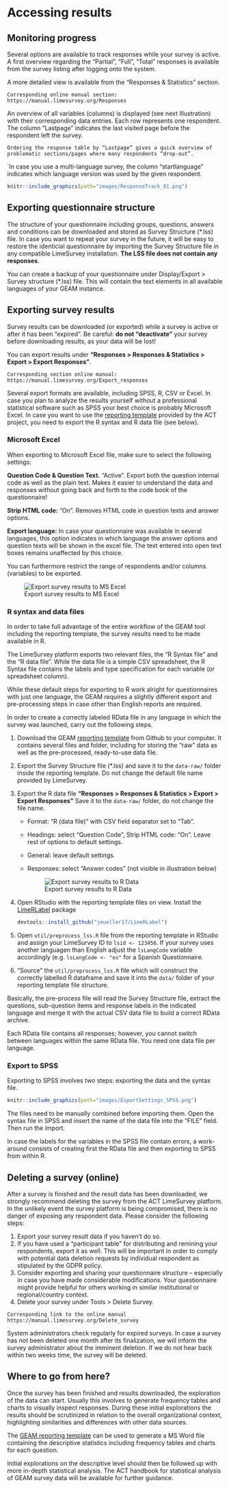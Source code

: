 Accessing results
=================

Monitoring progress
-------------------

Several options are available to track responses while your survey is active. A first overview regarding the "Partial", "Full", "Total" responses is available from the survey listing after logging onto the system.

A more detailed view is available from the "Responses & Statistics" section.

```block
Corresponding online manual section: 
https://manual.limesurvey.org/Responses 
```

An overview of all variables (columns) is displayed (see next Illustration) with their corresponding data entries. Each row represents one respondent. The column "Lastpage" indicates the last visited page before the respondent left the survey.

```block
Ordering the response table by “Lastpage” gives a quick overview of problematic sections/pages where many respondents “drop-out”. 
```

\`In case you use a multi-language survey, the column "startlanguage" indicates which language version was used by the given respondent.

```r
knitr::include_graphics(path="images/ResponseTrack_01.png")
```

Exporting questionnaire structure
---------------------------------

The structure of your questionnaire including groups, questions, answers and conditions can be downloaded and stored as Survey Structure (\*.lss) file. In case you want to repeat your survey in the future, it will be easy to restore the identicial questionnaire by importing the Survey Structure file in any compatible LimeSurvey installation. **The LSS file does not contain any responses**.

You can create a backup of your questionnaire under Display/Export \> Survey structure (\*.lss) file. This will contain the text elements in all available languages of your GEAM instance.

Exporting survey results
------------------------

Survey results can be downloaded (or exported) while a survey is active or after it has been "expired". Be careful: **do not "deactivate"** your survey before downloading results, as your data will be lost!

You can export results under **"Responses \> Responses & Statistics \> Export \> Export Responses"**.

```block
Corresponding section online manual: https://manual.limesurvey.org/Export_responses 
```

Several export formats are available, including SPSS, R, CSV or Excel. In case you plan to analyze the results yourself without a professional statistical software such as SPSS your best choice is probably Microsoft Excel. In case you want to use the [reporting template](https://github.com/actongender/geam-report) provided by the ACT project, you need to export the R syntax and R data file (see below).

### Microsoft Excel

When exporting to Microsoft Excel file, make sure to select the following settings:

**Question Code & Question Text.** "Active". Export both the question internal code as well as the plain text. Makes it easier to understand the data and responses without going back and forth to the code book of the questionnaire!

**Strip HTML code:** "On". Removes HTML code in question texts and answer options.

**Export language:** In case your questionnaire was available in several languages, this option indicates in which language the answer options and question texts will be shown in the excel file. The text entered into open text boxes remains unaffected by this choice.

You can furthermore restrict the range of respondents and/or columns (variables) to be exported.

![Export survey results to MS Excel](images/ExportSettings_Excel.png)

### R syntax and data files {#export-to-R}

In order to take full advantage of the entire workflow of the GEAM tool including the reporting template, the survey results need to be made available in R.

The LimeSurvey platform exports two relevant files, the "R Syntax file" and the "R data file". While the data file is a simple CSV spreadsheet, the R Syntax file contains the labels and type specification for each variable (or spreadsheet column).

While these default steps for exporting to R work alright for questionnaires with just one language, the GEAM requires a slightly different export and pre-processing steps in case other than English reports are required.

In order to create a correctly labeled RData file in any language in which the survey was launched, carry out the following steps.

1.  Download the GEAM [reporting template](https://github.com/actongender/geam-report) from Github to your computer. It contains several files and folder, including for storing the "raw" data as well as the pre-processed, ready-to-use data file.

2.  Export the Survey Structure file (\*.lss) and save it to the `data-raw/` folder inside the reporting template. Do not change the default file name provided by LimeSurvey.

3.  Export the R data file **"Responses \> Responses & Statistics \> Export \> Export Responses"** Save it to the `data-raw/` folder, do not change the file name.

    -   Format: "R (data file)" with CSV field separator set to "Tab".

    -   Headings: select "Question Code", Strip HTML code: "On". Leave rest of options to default settings.

    -   General: leave default settings.

    -   Responses: select "Answer codes" (not visible in illustration below)

        ![Export survey results to R Data](images/ExportSettings_RData.png)

4.  Open RStudio with the reporting template files on view. Install the [LimeRLabel](https://github.com/jmueller17/LimeRLabel) package

    ```r
    devtools::install_github("jmueller17/LimeRLabel")
    ```

5.  Open `util/preprocess_lss.R` file from the reporting template in RStudio and assign your LimeSurvey ID to `lsid <- 123456`. If your survey uses another languagen than English adjust the `lsLangCode` variable accordingly (e.g. `lsLangCode <- "es"` for a Spanish Questionnaire.

6.  "Source" the `util/preprocess_lss.R` file which will construct the correctly labelled R dataframe and save it into the `data/` folder of your reporting template file structure.

Basically, the pre-process file will read the Survey Structure file, extract the questions, sub-question items and response labels in the indicated language and merge it with the actual CSV data file to build a correct RData archive.

Each RData file contains all responses; however, you cannot switch between languages within the same RData file. You need one data file per language.

### Export to SPSS

Exporting to SPSS involves two steps: exporting the data and the syntax file.

```r
knitr::include_graphics(path="images/ExportSettings_SPSS.png")
```

The files need to be manually combined before importing them. Open the syntax file in SPSS and insert the name of the data file into the "FILE" field. Then run the import.

In case the labels for the variables in the SPSS file contain errors, a work-around consists of creating first the RData file and then exporting to SPSS from within R.

Deleting a survey (online)
--------------------------

After a survey is finished and the result data has been downloaded, we strongly recommend deleting the survey from the ACT LimeSurvey platform. In the unlikely event the survey platform is being compromised, there is no danger of exposing any respondent data. Please consider the following steps:

1.  Export your survey result data if you haven't do so.
2.  If you have used a "participant table" for distributing and remining your respondents, export it as well. This will be important in order to comply with potential data deletion requests by individual respondent as stipulated by the GDPR policy.
3.  Consider exporting and sharing your questionnaire structure -- especially in case you have made considerable modifications. Your questionnaire might provide helpful for others working in similar institutional or regional/country context.
4.  Delete your survey under Tools \> Delete Survey.

```block
Corresponding link to the online manual 
https://manual.limesurvey.org/Delete_survey 
```

System administrators check regularly for expired surveys. In case a survey has not been deleted one month after its finalization, we will inform the survey administrator about the imminent deletion. If we do not hear back within two weeks time, the survey will be deleted.

Where to go from here?
----------------------

Once the survey has been finished and results downloaded, the exploration of the data can start. Usually this involves to generate frequency tables and charts to visually inspect responses. During these initial explorations the results should be scrutinized in relation to the overall organizational context, highlighting similarities and differences with other data sources.

The [GEAM reporting template](https://github.com/actongender/geam-report) can be used to generate a MS Word file containing the descriptive statistics including frequency tables and charts for each question.

Initial explorations on the descriptive level should then be followed up with more in-depth statistical analysis. The ACT handbook for statistical analysis of GEAM survey data will be available for further guidance.
